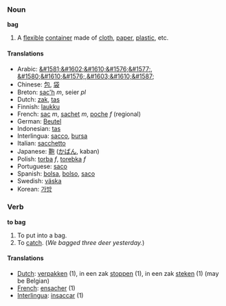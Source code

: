 === Noun ===
'''bag'''

# A [[flexible]] [[container]] made of [[cloth]], [[paper]], [[plastic]], etc.

==== Translations ====
*Arabic: [[&#1581;&#1602;&#1610;&#1576;&#1577;]], [[&#1580;&#1610;&#1576;]],[[&#1603;&#1610;&#1587;]]
*Chinese: [[包]], [[袋]]
*Breton: [[sac'h]] ''m'', seier ''pl''
*Dutch: [[zak]], [[tas]]
*Finnish: [[laukku]]
*French: [[sac]] ''m'', [[sachet]] ''m'', [[poche]] ''f'' (regional)
*German: [[Beutel]] 
*Indonesian: [[tas]]
*Interlingua: [[sacco]], [[bursa]]
*Italian: [[sacchetto]] 
*Japanese: [[鞄]] ([[かばん]], kaban)
*Polish: [[torba]] ''f'', [[torebka]] ''f''
*Portuguese: [[saco]] 
*Spanish: [[bolsa]], [[bolso]], [[saco]]
*Swedish: [[väska]]
*Korean: [[가방]]

=== Verb ===
'''to bag'''

# To put into a bag.
# To [[catch]].  (''We bagged three deer yesterday.'')

==== Translations ====
*[[Dutch]]: [[verpakken]] (1), in een zak [[stoppen]] (1), in een zak [[steken]]   (1) (may be Belgian)
*[[French]]: [[ensacher]] (1)
*[[Interlingua]]: [[insaccar]] (1)
